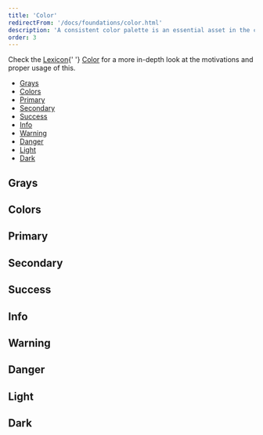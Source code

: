 ```yaml
---
title: 'Color'
redirectFrom: '/docs/foundations/color.html'
description: 'A consistent color palette is an essential asset in the communication resources of any design system. Colors have a huge impact in a system. They define the visual identity, bring harmony, communicate, etc. Lexicon defines the following color palette that you are free to change for your own.'
order: 3
---
```



<div class="clay-site-alert alert alert-info">
	Check the <a href="https://liferay.design/lexicon">Lexicon</a>{' '}
	<a href="https://liferay.design/lexicon/foundations/color/">Color</a> for a
	more in-depth look at the motivations and proper usage of this.
</div>

<div class="nav-toc-absolute">
<div class="nav-toc">

-   [Grays](#grays)
-   [Colors](#colors)
-   [Primary](#primary)
-   [Secondary](#secondary)
-   [Success](#success)
-   [Info](#info)
-   [Warning](#warning)
-   [Danger](#danger)
-   [Light](#light)
-   [Dark](#dark)

</div>
</div>

## Grays

<div class="clay-site-swatches">
	<Swatch lexiconName="N/A" varName="$black" />
	<Swatch lexiconName="Dark" varName="$gray-900" />
	<Swatch lexiconName="Dark L2" varName="$gray-800" />
	<Swatch lexiconName="N/A" varName="$gray-700" />
	<Swatch lexiconName="Secondary" varName="$gray-600" />
	<Swatch lexiconName="Secondary L1" varName="$gray-500" />
	<Swatch lexiconName="Secondary L2" varName="$gray-400" />
	<Swatch lexiconName="Secondary L3" varName="$gray-300" />
	<Swatch lexiconName="Light" varName="$gray-200" />
	<Swatch lexiconName="Light L1" varName="$gray-100" />
	<Swatch lexiconName="White" varName="$white" />
</div>

## Colors

<div class="clay-site-swatches">
	<Swatch lexiconName="Blue" varName="$blue" />
	<Swatch lexiconName="Orange" varName="$orange" />
	<Swatch lexiconName="Red" varName="$red" />
	<Swatch lexiconName="Teal" varName="$teal" />
	<Swatch lexiconName="Pink" varName="$pink" />
	<Swatch lexiconName="Green" varName="$green" />
	<Swatch lexiconName="Purple" varName="$purple" />
	<Swatch lexiconName="Yellow" varName="$yellow" />
	<Swatch lexiconName="Cyan" varName="$cyan" />
	<Swatch lexiconName="Indigo" varName="$indigo" />
</div>

## Primary

<div class="clay-site-swatches">
	<Swatch lexiconName="Primary D2" varName="$primary-d2" />
	<Swatch lexiconName="Primary D1" varName="$primary-d1" />
	<Swatch lexiconName="Primary" varName="$primary" />
	<Swatch lexiconName="Primary L1" varName="$primary-l1" />
	<Swatch lexiconName="Primary L2" varName="$primary-l2" />
	<Swatch lexiconName="Primary L3" varName="$primary-l3" />
</div>

## Secondary

<div class="clay-site-swatches">
	<Swatch lexiconName="Dark L1" varName="$secondary-d2" />
	<Swatch lexiconName="Dark L2" varName="$secondary-d1" />
	<Swatch lexiconName="Secondary" varName="$secondary" />
	<Swatch lexiconName="Secondary L1" varName="$secondary-l1" />
	<Swatch lexiconName="Secondary L2" varName="$secondary-l2" />
	<Swatch lexiconName="Secondary L3" varName="$secondary-l3" />
</div>

## Success

<div class="clay-site-swatches">
	<Swatch lexiconName="Success D2" varName="$success-d2" />
	<Swatch lexiconName="Success D1" varName="$success-d1" />
	<Swatch lexiconName="Success" varName="$success" />
	<Swatch lexiconName="Success L1" varName="$success-l1" />
	<Swatch lexiconName="Success L2" varName="$success-l2" />
</div>

## Info

<div class="clay-site-swatches">
	<Swatch lexiconName="Info D2" varName="$info-d2" />
	<Swatch lexiconName="Info D1" varName="$info-d1" />
	<Swatch lexiconName="Info" varName="$info" />
	<Swatch lexiconName="Info L1" varName="$info-l1" />
	<Swatch lexiconName="Info L2" varName="$info-l2" />
</div>

## Warning

<div class="clay-site-swatches">
	<Swatch lexiconName="Warning D2" varName="$warning-d2" />
	<Swatch lexiconName="Warning D1" varName="$warning-d1" />
	<Swatch lexiconName="Warning" varName="$warning" />
	<Swatch lexiconName="Warning L1" varName="$warning-l1" />
	<Swatch lexiconName="Warning L2" varName="$warning-l2" />
</div>

## Danger

<div class="clay-site-swatches">
	<Swatch lexiconName="Error D2" varName="$danger-d2" />
	<Swatch lexiconName="Error D1" varName="$danger-d1" />
	<Swatch lexiconName="Error" varName="$danger" />
	<Swatch lexiconName="Error L1" varName="$danger-l1" />
	<Swatch lexiconName="Error L2" varName="$danger-l2" />
</div>

## Light

<div class="clay-site-swatches">
	<Swatch lexiconName="Light D2" varName="$light-d2" />
	<Swatch lexiconName="Light D1" varName="$light-d1" />
	<Swatch lexiconName="Light" varName="$light" />
	<Swatch lexiconName="Light L1" varName="$light-l1" />
	<Swatch lexiconName="White" varName="$light-l2" />
</div>

## Dark

<div class="clay-site-swatches">
	<Swatch lexiconName="N/A" varName="$dark-d2" />
	<Swatch lexiconName="N/A" varName="$dark-d1" />
	<Swatch lexiconName="Dark" varName="$dark" />
	<Swatch lexiconName="Dark L1" varName="$dark-l2" />
	<Swatch lexiconName="Dark L2" varName="$dark-l2" />
</div>
